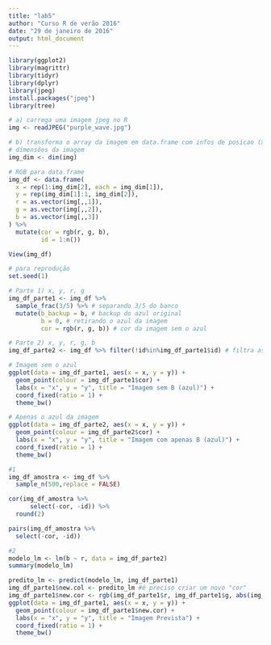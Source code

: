 ```yaml
---
title: "lab5"
author: "Curso R de verão 2016"
date: "29 de janeiro de 2016"
output: html_document
---
```

```r
library(ggplot2)
library(magrittr)
library(tidyr)
library(dplyr)
library(jpeg)
install.packages("jpeg")
library(tree)
```

```r
# a) carrega uma imagem jpeg no R 
img <- readJPEG("purple_wave.jpg")

# b) transforma o array da imagem em data.frame com infos de posicao (x,y) e cor (r,g,b)
# dimensões da imagem
img_dim <- dim(img)

# RGB para data.frame
img_df <- data.frame(
  x = rep(1:img_dim[2], each = img_dim[1]),
  y = rep(img_dim[1]:1, img_dim[2]),
  r = as.vector(img[,,1]),
  g = as.vector(img[,,2]),
  b = as.vector(img[,,3])
) %>%
  mutate(cor = rgb(r, g, b),
         id = 1:n())

View(img_df)
```

```r
# para reprodução
set.seed(1) 

# Parte 1) x, y, r, g
img_df_parte1 <- img_df %>% 
  sample_frac(3/5) %>% # separando 3/5 do banco
  mutate(b_backup = b, # backup do azul original
         b = 0, # retirando o azul da imagem
         cor = rgb(r, g, b)) # cor da imagem sem o azul

# Parte 2) x, y, r, g, b
img_df_parte2 <- img_df %>% filter(!id%in%img_df_parte1$id) # filtra as linhas que estão na Parte 1
```

```r
# Imagem sem o azul
ggplot(data = img_df_parte1, aes(x = x, y = y)) + 
  geom_point(colour = img_df_parte1$cor) +
  labs(x = "x", y = "y", title = "Imagem sem B (azul)") +
  coord_fixed(ratio = 1) +
  theme_bw()
```

```r
# Apenas o azul da imagem
ggplot(data = img_df_parte2, aes(x = x, y = y)) + 
  geom_point(colour = img_df_parte2$cor) +
  labs(x = "x", y = "y", title = "Imagem com apenas B (azul)") +
  coord_fixed(ratio = 1) +
  theme_bw()
```

```r
#1
img_df_amostra <- img_df %>% 
  sample_n(500,replace = FALSE)

cor(img_df_amostra %>% 
      select(-cor, -id)) %>% 
  round(2)

pairs(img_df_amostra %>%
  select(-cor, -id))
```

```r
#2
modelo_lm <- lm(b ~ r, data = img_df_parte2)
summary(modelo_lm)

predito_lm <- predict(modelo_lm, img_df_parte1)
img_df_parte1$new.col <- predito_lm #é preciso criar um novo "cor"
img_df_parte1$new.cor <- rgb(img_df_parte1$r, img_df_parte1$g, abs(img_df_parte1$new.col)) #transformando os números em positivos
ggplot(data = img_df_parte1, aes(x = x, y = y)) + 
  geom_point(colour = img_df_parte1$new.cor) +
  labs(x = "x", y = "y", title = "Imagem Prevista") +
  coord_fixed(ratio = 1) +
  theme_bw()
```













